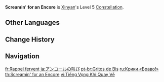 {{Constellation Infobox
|image       = Constellation Screamin' for an Encore.png
|description = Increases the Level of [[Riff Revolution]] by 3.<br>Maximum upgrade level is 15.
|level       = 5
|character   = Xinyan
|utility1    = Talent Level Increase
|utility2    = Elemental Burst Level Increase
}}
'''Screamin' for an Encore''' is [[Xinyan]]'s Level 5 [[Constellation]].

==Other Languages==
{{Other Languages
|en      = Screamin' for an Encore
|zhs     = 返场的高呼
|zhs_rm  = Fǎnchǎng de Gāohū
|zht     = 安可的高呼
|zht_rm  = Fǎnchǎng de Gāohū
|zh_tl   = Shouting for an Encore
|ja      = アンコールの叫び
|ja_rm   = Ankooru no Sakebi
|ja_tl   = A Shout for an Encore
|ko      = 앵콜의 함성
|ko_rm   = Aengkol-ui Hamseong
|ko_tl   = Shout of Encore
|es      = ¡Otra canción!
|es_tl   = Another Song!
|fr      = Rappel fervent
|fr_tl   = Fervent {{Wt|curtain call|Curtain Call}}
|ru      = Крики «Браво!»
|ru_tl   = Shouts of "Bravo!"
|th      = Screamin' for an Encore
|vi      = Tiếng Vọng Khi Quay Về
|vi_tl   = 
|de      = Euphorisches Publikum
|de_tl   = Euphoric Audience
|id      = Screamin' for an Encore
|pt      = Gritos de Bis
|pt_tl   = Screams for an Encore
|tr      = Bir Daha!
|tr_tl   = Encore!
|it      = Chiedendo un bis
|it_tl   = Asking for an Encore
}}

==Change History==
{{Change History|1.1}}

==Navigation==
{{Talent Navbox|Xinyan}}

[[fr:Rappel fervent]]
[[ja:アンコールの叫び]]
[[pt-br:Gritos de Bis]]
[[ru:Крики «Браво!»]]
[[th:Screamin' for an Encore]]
[[vi:Tiếng Vọng Khi Quay Về]]